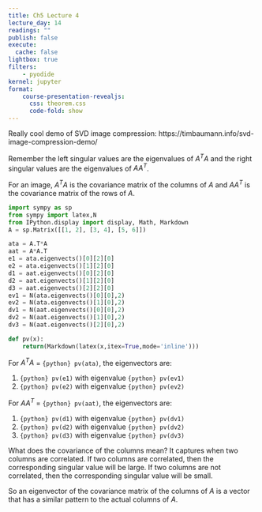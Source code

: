 ```yaml
---
title: Ch5 Lecture 4
lecture_day: 14
readings: ""
publish: false
execute: 
  cache: false
lightbox: true
filters:
    - pyodide
kernel: jupyter
format: 
    course-presentation-revealjs:
      css: theorem.css
      code-fold: show
---
```


Really cool demo of SVD image compression:
https://timbaumann.info/svd-image-compression-demo/



Remember the left singular values are the eigenvalues of $A^TA$ and the right singular values are the eigenvalues of $AA^T$.

For an image, $A^TA$ is the covariance matrix of the columns of $A$ and $AA^T$ is the covariance matrix of the rows of $A$.

```python
import sympy as sp
from sympy import latex,N
from IPython.display import display, Math, Markdown
A = sp.Matrix([[1, 2], [3, 4], [5, 6]])

ata = A.T*A
aat = A*A.T
e1 = ata.eigenvects()[0][2][0]
e2 = ata.eigenvects()[1][2][0]
d1 = aat.eigenvects()[0][2][0]
d2 = aat.eigenvects()[1][2][0]
d3 = aat.eigenvects()[2][2][0]
ev1 = N(ata.eigenvects()[0][0],2)
ev2 = N(ata.eigenvects()[1][0],2)
dv1 = N(aat.eigenvects()[0][0],2)
dv2 = N(aat.eigenvects()[1][0],2)
dv3 = N(aat.eigenvects()[2][0],2)

```

```python
def pv(x):
    return(Markdown(latex(x,itex=True,mode='inline')))
```

For $A^TA$ = `{python} pv(ata)`, the eigenvectors are: 

1. `{python} pv(e1)` with eigenvalue `{python} pv(ev1)`
2. `{python} pv(e2)` with eigenvalue `{python} pv(ev2)`

For $AA^T$ = `{python} pv(aat)`, the eigenvectors are:

1. `{python} pv(d1)` with eigenvalue `{python} pv(dv1)`
2. `{python} pv(d2)` with eigenvalue `{python} pv(dv2)`
3. `{python} pv(d3)` with eigenvalue `{python} pv(dv3)`








What does the covariance of the columns mean? It captures when two columns are correlated. If two columns are correlated, then the corresponding singular value will be large. If two columns are not correlated, then the corresponding singular value will be small.

So an eigenvector of the covariance matrix of the columns of $A$ is a vector that has a similar pattern to the actual columns of $A$.

